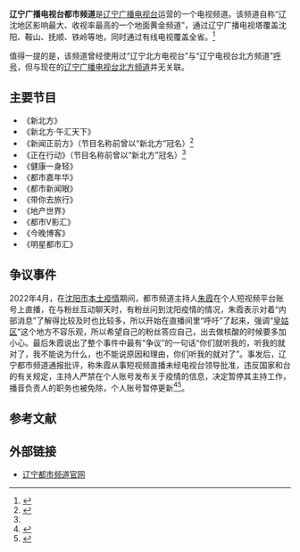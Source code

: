 {{otheruses|subject=2012年起使用「都市频道」呼号的地面电视頻道|other=曾经使用「都市频道」呼号的地面电视頻道|辽宁广播电视台生活频道}}
{{not|辽宁卫视|辽宁广播电视台北方频道|辽宁广播电视台经济频道}}
{{頻道資訊
| 頻道名稱         = 辽宁广播电视台都市频道
| 頻道圖片檔案     =  
| 頻道圖片尺寸     = 160px
| 頻道圖片名稱     =
| 所屬國家         = {{PRC}}
| 總部所在         = {{CHN}}辽宁沈阳
| 播放地區         = [[辽宁省|辽宁省]]
| 開播日期         = 1990年
| 停播日期         =
| 收視率           =
| 收視率調查時間   =
| 收視率資料來源   =
| 頻道口號         = 发现更美的都市
| 擁有者           = [[辽宁广播电视台|辽宁广播电视台]]
| 持股者           =
| 前頻道名稱       = 辽宁电视台第二套节目<br>辽宁北方电视台<br>辽宁电视台北方频道<br>辽宁电视台经济生活频道<br>辽宁电视台综合频道<br>辽宁电视台经济频道<br>辽宁电视台都市频道
| 被取代名稱       =
| 集團同類頻道     =
| 重播服務頻道     =
| 無線電視供應商01 = [[辽宁省|辽宁省]]地面数字电视
| 無線電視頻道數01 = 506MHz
| 衛星電視供應商01 = 
| 衛星電視頻道數01 = 
| 有線電視供應商01 = 辽宁省
| 有線電視頻道數01 = 视情况而定
| 有線電視供應商02 = 
| 有線電視頻道數02 = 
| 線上收看網站01   = [[CNTV|CNTV]]直播
| 線上收看網址01   = [http://tv.cntv.cn/live/liaoningdushi/ 网上直播]
| 線上收看網站02   = 官方直播
| 線上收看網址02   = [http://www.lntv.cn/ 网上直播]
| 頻道官方網站     = 
| 備註             =
|}}

'''辽宁广播电视台都市频道'''是[[辽宁广播电视台|辽宁广播电视台]]运营的一个电视频道。该频道自称“辽沈地区影响最大、收视率最高的一个地面黄金频道”，通过辽宁广播电视塔覆盖沈阳、鞍山、抚顺、铁岭等地，同时通过有线电视覆盖全省。<ref>{{cite web| url=http://www.lntv.com.cn/lnds/index.htm| title=辽宁都市频道| publisher=辽宁广播电视台| accessdate=2014-10-25| deadurl=yes| archiveurl=https://web.archive.org/web/20140904030014/http://www.lntv.com.cn/lnds/index.htm| archivedate=2014-09-04}}</ref>

值得一提的是，该频道曾经使用过“辽宁北方电视台”与“辽宁电视台北方频道”[[呼号|呼号]]，但与现在的[[辽宁广播电视台北方频道|辽宁广播电视台北方频道]]并无关联。

==主要节目==
*《新北方》
*《新北方·午汇天下》
*《新闻正前方》（节目名称前曾以“新北方”冠名）<ref name="xhw2006">{{cite news| url=http://news.xinhuanet.com/ent/2006-04/26/content_4480498.htm| title=视觉盛宴听觉大餐 辽沈荧屏献黄金"视"界(图)| publisher=新华网| author=沈阳晚报| date=2006-04-26| accessdate=2014-10-25| deadurl=yes| archiveurl=https://web.archive.org/web/20141026181247/http://news.xinhuanet.com/ent/2006-04/26/content_4480498.htm| archivedate=2014-10-26}}</ref>
*《正在行动》（节目名称前曾以“新北方”冠名）<ref name="xhw2006"/>
*《健康一身轻》
*《都市嘉年华》
*《都市新闻眼》
*《带你去旅行》
*《地产世界》
*《都市V影汇》
*《今晚博客》
*《明星都市汇》

==争议事件==
2022年4月，在[[沈阳市|沈阳市]][[2019冠状病毒病辽宁省疫情|本土疫情]]期间，都市频道主持人[[朱霞|朱霞]]在个人短视频平台账号上直播，在与粉丝互动聊天时，有粉丝问到沈阳疫情的情况，朱霞表示对着“内部消息”了解得比较及时也比较多，所以开始在直播间里“呼吁”了起来，强调“[[皇姑区|皇姑区]]”这个地方不容乐观，所以希望自己的粉丝答应自己，出去做核酸的时候要多加小心。最后朱霞说出了整个事件中最有“争议”的一句话“你们就听我的，听我的就对了，我不能说为什么，也不能说原因和理由，你们听我的就对了”。事发后，辽宁都市频道通报批评，称朱霞从事短视频直播未经电视台领导批准，违反国家和台的有关规定，主持人严禁在个人账号发布关于疫情的信息，决定暂停其主持工作，播音负责人的职务也被免除，个人账号暂停更新<ref>{{cite news |title=辽宁台主持人朱霞涉嫌违规，直播发布不当言论，停职处罚疑似曝光 |url=https://www.sohu.com/a/535426577_100281851 |accessdate=2022-04-05 |work=四斤axgooo |date=2022-04-05}}</ref><ref>{{cite news |title=李文亮翻版！女主播搶先警告1區防疫「原因不能說」 慘遭停職 |url=https://www.ettoday.net/news/20220406/2223285.htm |accessdate=2022-04-06 |work=ETtoday新聞雲 |date=2022-04-06 |language=zh-Hant}}</ref>。

==参考文献==
{{reflist}}

==外部链接==
*[https://web.archive.org/web/20140904030014/http://www.lntv.com.cn/lnds/index.htm 辽宁都市频道官网]

{{辽宁广播电视台}}
{{辽宁省的电视台}}